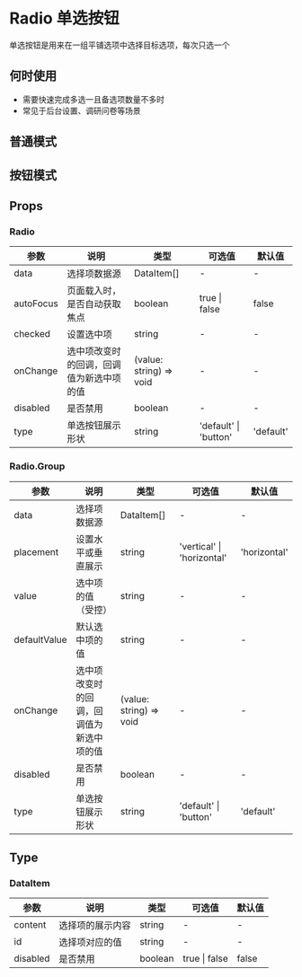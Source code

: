 # Radio 单选按钮

单选按钮是用来在一组平铺选项中选择目标选项，每次只选一个

## 何时使用

- 需要快速完成多选一且备选项数量不多时
- 常见于后台设置、调研问卷等场景

## 普通模式


<DemoNormal />

## 按钮模式


<DemoType />

## Props

### Radio
| 参数      | 说明                                     | 类型                    | 可选值                     | 默认值       |
| --------- | ---------------------------------------- | ----------------------- | -------------------------- | ------------ |
| data      | 选择项数据源                             | DataItem[]              | -                          | -            |
| autoFocus | 页面载入时，是否自动获取焦点             | boolean                 | true \| false              | false        |
| checked   | 设置选中项                               | string                  | - | - |
| onChange  | 选中项改变时的回调，回调值为新选中项的值 | (value: string) => void | -                          | -            |
| disabled  | 是否禁用                                 | boolean                 | -                          | -            |
| type      | 单选按钮展示形状                         | string                  | 'default' \| 'button'      | 'default'    |

### Radio.Group
| 参数      | 说明                                     | 类型                    | 可选值                     | 默认值       |
| --------- | ---------------------------------------- | ----------------------- | -------------------------- | ------------ |
| data      | 选择项数据源                             | DataItem[]              | -                          | -            |
| placement | 设置水平或垂直展示                       | string                  | 'vertical' \| 'horizontal' | 'horizontal' |
| value   | 选中项的值（受控）                               | string                  | - | - |
| defaultValue   | 默认选中项的值                               | string                  | - | - |
| onChange  | 选中项改变时的回调，回调值为新选中项的值 | (value: string) => void | -                          | -            |
| disabled  | 是否禁用                                 | boolean                 | -                          | -            |
| type      | 单选按钮展示形状                         | string                  | 'default' \| 'button'      | 'default'    |

## Type

### DataItem

| 参数     | 说明             | 类型    | 可选值        | 默认值 |
| -------- | ---------------- | ------- | ------------- | ------ |
| content  | 选择项的展示内容 | string  | -             | -      |
| id       | 选择项对应的值   | string  | -             | -      |
| disabled | 是否禁用         | boolean | true \| false | false  |

